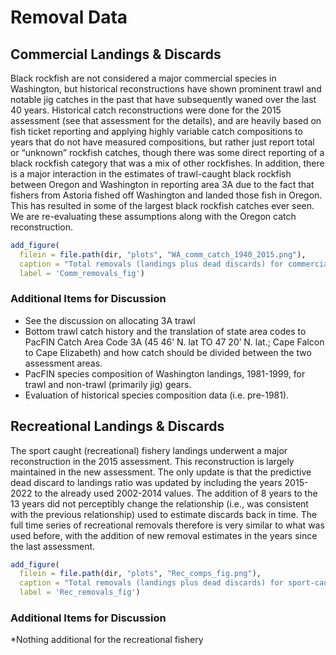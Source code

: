 # Removal Data


## Commercial Landings & Discards

Black rockfish are not considered a major commercial species in Washington, but historical reconstructions have shown prominent trawl and notable jig catches in the past that have subsequently waned over the last 40 years. Historical catch reconstructions were done for the 2015 assessment (see that assessment for the details), and are heavily based on fish ticket reporting and applying highly variable catch compositions to years that do not have measured compositions, but rather just report total or "unknown" rockfish catches, though there was some direct reporting of a black rockfish category that was a mix of other rockfishes. In addition, there is a major interaction in the estimates of trawl-caught black rockfish between Oregon and Washington in reporting area 3A due to the fact that fishers from Astoria fished off Washington and landed those fish in Oregon. This has resulted in some of the largest black rockfish catches ever seen. We are re-evaluating these assumptions along with the Oregon catch reconstruction.


```r
add_figure(
  filein = file.path(dir, "plots", "WA_comm_catch_1940_2015.png"), 
  caption = "Total removals (landings plus dead discards) for commercial-caught black rockfish used in the 2015 assessment.",
  label = 'Comm_removals_fig')

``` 


### Additional Items for Discussion

* See the discussion on allocating 3A trawl 
* Bottom trawl catch history and the translation of state area codes to PacFIN Catch Area Code 3A (45 46' N. lat TO 47 20' N. lat.; Cape Falcon to Cape Elizabeth) and how catch should be divided between the two assessment areas.
* PacFIN species composition of Washington landings, 1981-1999, for trawl and non-trawl (primarily jig) gears.
* Evaluation of historical species composition data (i.e. pre-1981).

## Recreational Landings & Discards

The sport caught (recreational) fishery landings underwent a major reconstruction in the 2015 assessment. This reconstruction is largely maintained in the new assessment. The only update is that the predictive dead discard to landings ratio was updated by including the years 2015-2022 to the already used 2002-2014 values. The addition of 8 years to the 13 years did not perceptibly change the relationship (i.e., was consistent with the previous relationship) used to estimate discards back in time. The full time series of recreational removals therefore is very similar to what was used before, with the addition of new removal estimates in the years since the last assessment.


```r
add_figure(
  filein = file.path(dir, "plots", "Rec_comps_fig.png"), 
  caption = "Total removals (landings plus dead discards) for sport-caught black rockfish used in the 2015 assessment versus those proposed in the 2023 assessment.",
  label = 'Rec_removals_fig')

``` 

### Additional Items for Discussion

*Nothing additional for the recreational fishery
